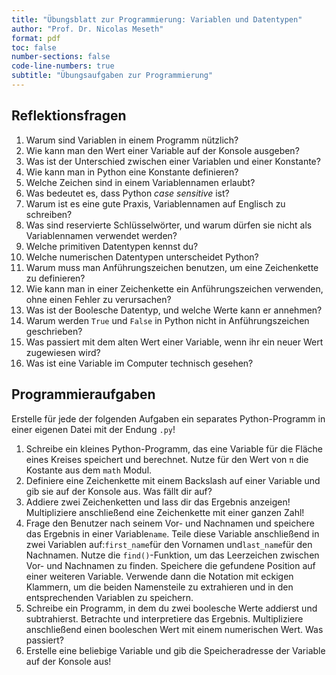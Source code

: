 ```yaml
---
title: "Übungsblatt zur Programmierung: Variablen und Datentypen"
author: "Prof. Dr. Nicolas Meseth"
format: pdf
toc: false
number-sections: false
code-line-numbers: true
subtitle: "Übungsaufgaben zur Programmierung"
---
```

## Reflektionsfragen

1.  Warum sind Variablen in einem Programm nützlich?
2.  Wie kann man den Wert einer Variable auf der Konsole ausgeben?
3.  Was ist der Unterschied zwischen einer Variablen und einer Konstante?
4.  Wie kann man in Python eine Konstante definieren?
5.  Welche Zeichen sind in einem Variablennamen erlaubt?
6.  Was bedeutet es, dass Python *case sensitive* ist?
7.  Warum ist es eine gute Praxis, Variablennamen auf Englisch zu schreiben?
8.  Was sind reservierte Schlüsselwörter, und warum dürfen sie nicht als Variablennamen verwendet werden?
9.  Welche primitiven Datentypen kennst du?
10.  Welche numerischen Datentypen unterscheidet Python?
11.  Warum muss man Anführungszeichen benutzen, um eine Zeichenkette zu definieren?
12.  Wie kann man in einer Zeichenkette ein Anführungszeichen verwenden, ohne einen Fehler zu verursachen?
13.  Was ist der Boolesche Datentyp, und welche Werte kann er annehmen?
14.  Warum werden `True` und `False` in Python nicht in Anführungszeichen geschrieben?
15.  Was passiert mit dem alten Wert einer Variable, wenn ihr ein neuer Wert zugewiesen wird?
16.  Was ist eine Variable im Computer technisch gesehen?

## Programmieraufgaben

Erstelle für jede der folgenden Aufgaben ein separates Python-Programm in einer eigenen Datei mit der Endung `.py`!

1.  Schreibe ein kleines Python-Programm, das eine Variable für die Fläche eines Kreises speichert und berechnet. Nutze für den Wert von `π` die Kostante aus dem `math` Modul.
2.  Definiere eine Zeichenkette mit einem Backslash auf einer Variable und gib sie auf der Konsole aus. Was fällt dir auf?
3.  Addiere zwei Zeichenketten und lass dir das Ergebnis anzeigen! Multipliziere anschließend eine Zeichenkette mit einer ganzen Zahl!
4.  Frage den Benutzer nach seinem Vor- und Nachnamen und speichere das Ergebnis in einer Variable`name`. Teile diese Variable anschließend in zwei Variablen auf:`first_name`für den Vornamen und`last_name`für den Nachnamen. Nutze die `find()`-Funktion, um das Leerzeichen zwischen Vor- und Nachnamen zu finden. Speichere die gefundene Position auf einer weiteren Variable. Verwende dann die Notation mit eckigen Klammern, um die beiden Namensteile zu extrahieren und in den entsprechenden Variablen zu speichern.
5.  Schreibe ein Programm, in dem du zwei boolesche Werte addierst und subtrahierst. Betrachte und interpretiere das Ergebnis. Multipliziere anschließend einen booleschen Wert mit einem numerischen Wert. Was passiert?
6.  Erstelle eine beliebige Variable und gib die Speicheradresse der Variable auf der Konsole aus!



